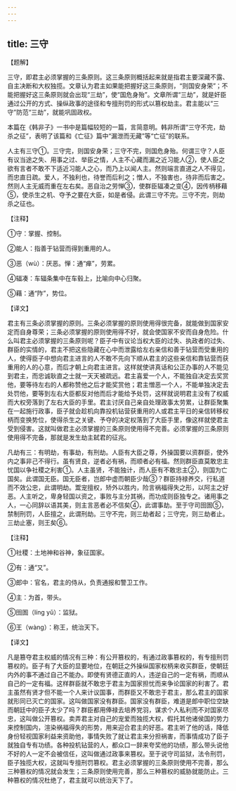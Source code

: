 ```yaml
---
---
---
```

title: 三守
---





【题解】


三守，即君主必须掌握的三条原则。这三条原则概括起来就是指君主要深藏不露、自主决断和大权独揽。文章认为君主如果能把握好这三条原则，“则国安身荣”；不能把握好这三条原则就会出现“三劫”，使“国危身殆”。文章所谓“三劫”，就是奸臣通过公开的方式、操纵政事的途径和专擅刑罚的形式以篡权劫主。君主能以“三守”防范“三劫”，就能巩固政权。


本篇在《韩非子》一书中是篇幅较短的一篇，言简意明。韩非所谓“三守不完，劫杀之征”，表明了该篇和《亡征》篇中“漏泄而无藏”等“亡征”的联系。


人主有三守①。三守完，则国安身荣；三守不完，则国危身殆。何谓三守？人臣有议当途之失、用事之过、举臣之情，人主不心藏而漏之近习能人②，使人臣之欲有言者不敢不下适近习能人之心，而乃上以闻人主。然则端言直道之人不得见，而忠直日疏。爱人，不独利也，待誉而后利之；憎人，不独害也，待非而后害之。然则人主无威而重在左右矣。恶自治之劳惮③，使群臣辐凑之变④，因传柄移藉⑤，使杀生之机、夺予之要在大臣，如是者侵。此谓三守不完。三守不完，则劫杀之征也。


【注释】


①守：掌握、控制。


②能人：指善于钻营而得到重用的人。


③恶（wù）：厌恶。惮：通“瘅”，劳累。


④辐凑：车辐条集中在车毂上，比喻向中心归聚。


⑤藉：通“阼”，势位。


【译文】


君主有三条必须掌握的原则。三条必须掌握的原则使用得很完备，就能做到国家安定而自身尊荣；三条必须掌握的原则使用得不好，就会使国家不安而自身危险。什么叫君主必须掌握的三条原则呢？臣子中有议论当权大臣的过失、执政者的过失、群臣的实情的，君主不把这些隐藏在心中而泄露给左右亲信和善于钻营而受重用的人，使得臣子中想向君主进言的人不敢不先向下顺从君主的这些亲信和靠钻营而获重用的人的心意，而后才朝上向君主进言。这样就使讲真话和公正办事的人不能见到君主，而忠诚耿直之士就一天天被疏远。君主喜爱一个人，不能独自决定去奖赏他，要等待左右的人都称赞他之后才能奖赏他；君主憎恶一个人，不能单独决定去处罚他，要等到左右大臣都反对他而后才能给予处罚，这样就说明君主没有了权威而大权旁落到了左右大臣的手里。君主讨厌自己亲自处理政事太劳累，让群臣聚集在一起施行政事，臣子就会趁机向靠投机钻营获重用的人或君主平日的亲信转移权柄而变换势位，使得杀生之关键、予夺的决定权落到了大臣手里，像这样就使君主受到侵害。这就叫做君主必须掌握的三条原则使用得不完善。必须掌握的三条原则使用得不完备，那就是发生劫主弑君的征兆。


凡劫有三：有明劫，有事劫，有刑劫。人臣有大臣之尊，外操国要以资群臣，使外内之事非己不得行。虽有贤良，逆者必有祸，而顺者必有福。然则群臣直莫敢忠主忧国以争社稷之利害①。人主虽贤，不能独计，而人臣有不敢忠主②，则国为亡国矣。此谓国无臣。国无臣者，岂郎中虚而朝臣少哉③？群臣持禄养交，行私道而不效公忠，此谓明劫。鬻宠擅权，矫外以胜内，险言祸福得失之形，以阿主之好恶。人主听之，卑身轻国以资之，事败与主分其祸，而功成则臣独专之。诸用事之人，一心同辞以语其美，则主言恶者必不信矣④，此谓事劫。至于守司囹圄⑤，禁制刑罚，人臣擅之，此谓刑劫。三守不完，则三劫者起；三守完，则三劫者止。三劫止塞，则王矣⑥。


【注释】


①社稷：土地神和谷神，象征国家。


②有：通“又”。


③郎中：官名，君主的侍从，负责通报和警卫工作。


④主：为首，带头。


⑤囹圄（línɡ yǔ）：监狱。


⑥王（wànɡ）：称王，统治天下。


【译文】


凡是篡夺君主权威的情况有三种：有公开篡权的，有通过政事篡权的，有专擅刑罚篡权的。臣子有了大臣的显要地位，在朝廷之外操纵国家权柄来收买群臣，使朝廷内外的事不通过自己不能办。即使有贤德正直的人，违逆自己的一定有祸，而顺从自己的一定有福。这样群臣就不敢忠于君主为国家担忧而来争论国家的利害了。君主虽然有贤才但不能一个人来计议国事，而群臣又不敢忠于君主，那么君主的国家就形同已灭亡的国家。这叫做国家没有群臣。国家没有群臣，难道是郎中职位空缺而朝廷中的臣子太少了吗？群臣都用俸禄去培养党羽，谋求个人私利而不对国家尽忠，这叫做公开篡权。卖弄君主对自己的宠爱而独揽大权，假托其他诸侯国的势力来控制国内，渲染祸福得失的形势，用来迎合君主的好恶。君主听了他的话，降低身份轻视国家利益来资助他，事情失败了就让君主来分担祸害，而事情成功了臣子就独自专有功绩。各种投机钻营的人，都众口一辞来夸奖他的功绩，那么带头说他不好的人一定不会被信任，这叫做通过政事来篡权。至于说守司监狱，法令刑罚，臣子独揽大权，这就叫专擅刑罚篡权。君主必须掌握的三条原则使用不完善，那么三种篡权的情况就会发生；三条原则使用完善，那么三种篡权的威胁就能防止。三种篡权的情况杜绝了，君主就可以统治天下了。
